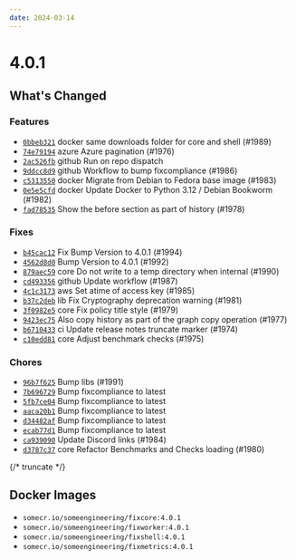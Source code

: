```yaml
---
date: 2024-03-14
---
```


# 4.0.1

## What's Changed

### Features

- [`0bbeb321`](https://github.com/someengineering/fixinventory/commit/0bbeb321) <span class="badge badge--secondary">docker</span> same downloads folder for core and shell (#1989)
- [`74e79194`](https://github.com/someengineering/fixinventory/commit/74e79194) <span class="badge badge--secondary">azure</span> Azure pagination (#1976)
- [`2ac526fb`](https://github.com/someengineering/fixinventory/commit/2ac526fb) <span class="badge badge--secondary">github</span> Run on repo dispatch
- [`9ddcc8d9`](https://github.com/someengineering/fixinventory/commit/9ddcc8d9) <span class="badge badge--secondary">github</span> Workflow to bump fixcompliance (#1986)
- [`c5313550`](https://github.com/someengineering/fixinventory/commit/c5313550) <span class="badge badge--secondary">docker</span> Migrate from Debian to Fedora base image (#1983)
- [`0e5e5cfd`](https://github.com/someengineering/fixinventory/commit/0e5e5cfd) <span class="badge badge--secondary">docker</span> Update Docker to Python 3.12 / Debian Bookworm (#1982)
- [`fad78535`](https://github.com/someengineering/fixinventory/commit/fad78535) Show the before section as part of history (#1978)

### Fixes

- [`b45cac12`](https://github.com/someengineering/fixinventory/commit/b45cac12) Fix Bump Version to 4.0.1 (#1994)
- [`4562d8d0`](https://github.com/someengineering/fixinventory/commit/4562d8d0) Bump Version to 4.0.1 (#1992)
- [`879aec59`](https://github.com/someengineering/fixinventory/commit/879aec59) <span class="badge badge--secondary">core</span> Do not write to a temp directory when internal (#1990)
- [`cd493356`](https://github.com/someengineering/fixinventory/commit/cd493356) <span class="badge badge--secondary">github</span> Update workflow (#1987)
- [`4c1c3173`](https://github.com/someengineering/fixinventory/commit/4c1c3173) <span class="badge badge--secondary">aws</span> Set atime of access key (#1985)
- [`b37c2deb`](https://github.com/someengineering/fixinventory/commit/b37c2deb) <span class="badge badge--secondary">lib</span> Fix Cryptography deprecation warning (#1981)
- [`3f0982e5`](https://github.com/someengineering/fixinventory/commit/3f0982e5) <span class="badge badge--secondary">core</span> Fix policy title style (#1979)
- [`9423ec75`](https://github.com/someengineering/fixinventory/commit/9423ec75) Also copy history as part of the graph copy operation (#1977)
- [`b6710433`](https://github.com/someengineering/fixinventory/commit/b6710433) <span class="badge badge--secondary">ci</span> Update release notes truncate marker (#1974)
- [`c10edd81`](https://github.com/someengineering/fixinventory/commit/c10edd81) <span class="badge badge--secondary">core</span> Adjust benchmark checks (#1975)

### Chores

- [`96b7f625`](https://github.com/someengineering/fixinventory/commit/96b7f625) Bump libs (#1991)
- [`7b696729`](https://github.com/someengineering/fixinventory/commit/7b696729) Bump fixcompliance to latest
- [`5fb7ce04`](https://github.com/someengineering/fixinventory/commit/5fb7ce04) Bump fixcompliance to latest
- [`aaca20b1`](https://github.com/someengineering/fixinventory/commit/aaca20b1) Bump fixcompliance to latest
- [`d34482af`](https://github.com/someengineering/fixinventory/commit/d34482af) Bump fixcompliance to latest
- [`ecab77d1`](https://github.com/someengineering/fixinventory/commit/ecab77d1) Bump fixcompliance to latest
- [`ca939090`](https://github.com/someengineering/fixinventory/commit/ca939090) Update Discord links (#1984)
- [`d3787c37`](https://github.com/someengineering/fixinventory/commit/d3787c37) <span class="badge badge--secondary">core</span> Refactor Benchmarks and Checks loading (#1980)

{/* truncate */}

## Docker Images

- `somecr.io/someengineering/fixcore:4.0.1`
- `somecr.io/someengineering/fixworker:4.0.1`
- `somecr.io/someengineering/fixshell:4.0.1`
- `somecr.io/someengineering/fixmetrics:4.0.1`
